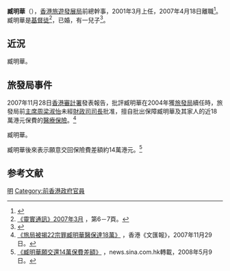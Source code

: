 '''臧明華'''（{{lang|en|'''CHONG Ming Wah, Clara'''}}），[[香港旅遊發展局|香港旅遊發展局]]前總幹事，2001年3月上任，2007年4月18日離職<ref>{{Cite web |url=http://www.info.gov.hk/gia/general/200703/16/P200703160230.htm |title=存档副本 |access-date=2007-11-28 |archive-date=2019-09-02 |archive-url=https://web.archive.org/web/20190902172850/https://www.info.gov.hk/gia/general/200703/16/P200703160230.htm |dead-url=no }}</ref>。臧明華是[[基督徒|基督徒]]<ref>[http://www.hohcs.org.hk/files/book/newsletter_0703.pdf 《靈實通訊》2007年3月] {{Wayback|url=http://www.hohcs.org.hk/files/book/newsletter_0703.pdf |date=20160304052620 }}，第6－7頁。</ref>，已婚，有一兒子<ref>{{Cite web |url=http://www.tourism.gov.hk/english/papers/files/bio_session2_301_final.pdf |title=存档副本 |access-date=2007-11-29 |archive-date=2016-03-04 |archive-url=https://web.archive.org/web/20160304194242/http://www.tourism.gov.hk/english/papers/files/bio_session2_301_final.pdf |dead-url=no }}</ref>。

==近況==
臧明華{{Fact|現任[[香港理工大學|香港理工大學]][[教授|教授]]，教導[[酒店|酒店]]及[[旅遊業|旅遊業]]管理學院[[碩士|碩士]]學生|time=2009-02-06}}。

==旅發局事件==
2007年11月28日[[香港審計署|香港審計署]]發表報告，批評臧明華在2004年獲[[旅發局|旅發局]]續任時，旅發局前[[主席|主席]][[周梁淑怡|周梁淑怡]]未經[[財政司司長|財政司司長]]批准，擅自批出保障臧明華及其家人的近18萬港元保費的[[醫療保險|醫療保險]]。<ref>[http://paper.wenweipo.com/2007/11/29/YO0711290001.htm 《旅局被揭22宗罪臧明華醫保達18萬》] {{Wayback|url=http://paper.wenweipo.com/2007/11/29/YO0711290001.htm |date=20080622180433 }}，香港《文匯報》，2007年11月29日。</ref>

臧明華{{Fact|在05/06年度任旅發局總幹事時，獲發全數浮薪。在06/07年度，由於訪港旅客人次和旅客留港時間的業績未能達標，所以委員會決定只是按達標的比例向她發放其可得的按表現薪酬的約60%|time=2009-02-05}}。

臧明華後來表示願意交回保險費差額約14萬港元。<ref>[http://news.sina.com.hk/cgi-bin/nw/show.cgi/2/1/1/728798/1.html 《臧明華願交還14萬保費差額》] {{Wayback|url=http://news.sina.com.hk/cgi-bin/nw/show.cgi/2/1/1/728798/1.html |date=20080509145803 }}，news.sina.com.hk轉載，2008年5月9日。</ref>

==参考文献==
{{Reflist}}

[[Category:臧姓|明]]
[[Category:前香港政府官員|Category:前香港政府官員]]